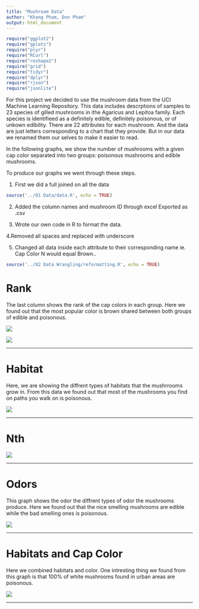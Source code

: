 ```yaml
---
title: "Mushroom Data"
author: "Khang Pham, Don Pham"
output: html_document
---
```


```r
require("ggplot2")
require("gplots")
require("plyr")
require("RCurl")
require("reshape2")
require("grid")
require("tidyr")
require("dplyr")
require("rjson")
require("jsonlite")
```

For this project we decided to use the mushroom data from the UCI Machine Learning Repository. This data includes descrptions of samples to 23 species of gilled mushrooms in ithe Agaricus and Lepitoa family. Each species is identifieed as a definitely edible, definitely poisonous, or of unkown edibility. There are 22 attributes for each mushroom. And the data are just letters corresponding to a chart that they provide. But in our data we renamed them our selves to make it easier to read. 

In the following graphs, we show the number of mushrooms with a given cap color separated into two groups: poisonous mushrooms and edible mushrooms.

To produce our graphs we went through these steps. 

1. First we did a full joined on all the data 
```r
source('../01 Data/data.R', echo = TRUE)
```

2. Added the column names and mushroom ID through excel
Exported as .csv

3. Wrote our own code in R to format the data.

4.Removed all spaces and replaced with underscore

5. Changed all data inside each attribute to their corresponding name
        ie. Cap Color N would equal Brown..

```r
source('../02 Data Wrangling/reformatting.R', echo = TRUE)
```



# Rank
The last column shows the rank of the cap colors in each group. Here we found out that the most popular color is brown shared between both groups of edible and poisonous. 

<img src="../00 Doc/rank.png" />

<img src="../00 Doc/Cap Color.png" />


*****

# Habitat
Here, we are showing the diffrent types of habitats that the mushrrooms grow in. From this data we found out that most of the mushrooms you find on paths you walk on is poisonous. 

<img src="../00 Doc/Habitat.png" />

*****

# Nth
<img src="../00 Doc/Nth.png" />

*****

# Odors
This graph shows the odor the diffrent types of odor the mushrooms produce. Here we found out that the nice smelling mushrooms are edible while the bad smelling ones is poisonous.

<img src="../00 Doc/Odors.png" />

*****

# Habitats and Cap Color
Here we combined habitats and color. One intresting thing we found from this graph is that 100% of white mushrooms found in urban areas are poisonous. 

<img src="../00 Doc/All.png" />

*****